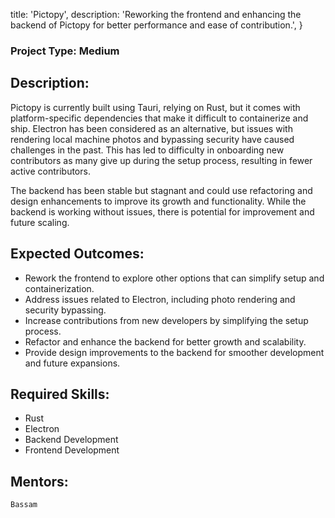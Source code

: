 
  title: 'Pictopy',
  description:
    'Reworking the frontend and enhancing the backend of Pictopy for better performance and ease of contribution.',
}


### Project Type: Medium

## Description:

Pictopy is currently built using Tauri, relying on Rust, but it comes with platform-specific dependencies that make it difficult to containerize and ship. Electron has been considered as an alternative, but issues with rendering local machine photos and bypassing security have caused challenges in the past. This has led to difficulty in onboarding new contributors as many give up during the setup process, resulting in fewer active contributors.

The backend has been stable but stagnant and could use refactoring and design enhancements to improve its growth and functionality. While the backend is working without issues, there is potential for improvement and future scaling.

## Expected Outcomes:

- Rework the frontend to explore other options that can simplify setup and containerization.
- Address issues related to Electron, including photo rendering and security bypassing.
- Increase contributions from new developers by simplifying the setup process.
- Refactor and enhance the backend for better growth and scalability.
- Provide design improvements to the backend for smoother development and future expansions.

## Required Skills:

- Rust
- Electron
- Backend Development
- Frontend Development

## Mentors:

`Bassam`
